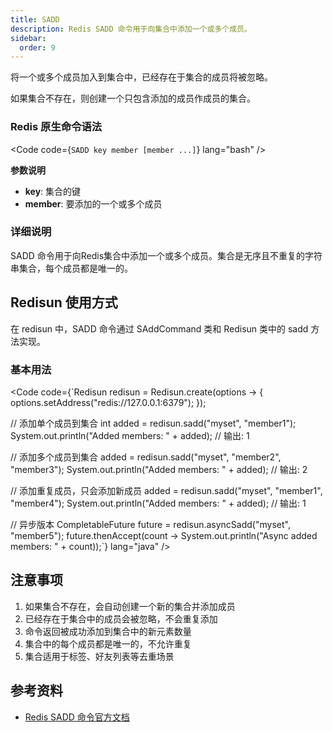 ```yaml
---
title: SADD
description: Redis SADD 命令用于向集合中添加一个或多个成员。
sidebar:
  order: 9
---
```



将一个或多个成员加入到集合中，已经存在于集合的成员将被忽略。

如果集合不存在，则创建一个只包含添加的成员作成员的集合。

### Redis 原生命令语法

<Code code={`SADD key member [member ...]`} lang="bash" />

**参数说明**

- **key**: 集合的键
- **member**: 要添加的一个或多个成员

### 详细说明

SADD 命令用于向Redis集合中添加一个或多个成员。集合是无序且不重复的字符串集合，每个成员都是唯一的。

## Redisun 使用方式

在 redisun 中，SADD 命令通过 SAddCommand 类和 Redisun 类中的 sadd 方法实现。

### 基本用法

<Code code={`Redisun redisun = Redisun.create(options -> {
    options.setAddress("redis://127.0.0.1:6379");
});

// 添加单个成员到集合
int added = redisun.sadd("myset", "member1");
System.out.println("Added members: " + added); // 输出: 1

// 添加多个成员到集合
added = redisun.sadd("myset", "member2", "member3");
System.out.println("Added members: " + added); // 输出: 2

// 添加重复成员，只会添加新成员
added = redisun.sadd("myset", "member1", "member4");
System.out.println("Added members: " + added); // 输出: 1

// 异步版本
CompletableFuture<Integer> future = redisun.asyncSadd("myset", "member5");
future.thenAccept(count -> System.out.println("Async added members: " + count));`} lang="java" />

## 注意事项

1. 如果集合不存在，会自动创建一个新的集合并添加成员
2. 已经存在于集合中的成员会被忽略，不会重复添加
3. 命令返回被成功添加到集合中的新元素数量
4. 集合中的每个成员都是唯一的，不允许重复
5. 集合适用于标签、好友列表等去重场景

## 参考资料

- [Redis SADD 命令官方文档](https://redis.io/commands/sadd/)